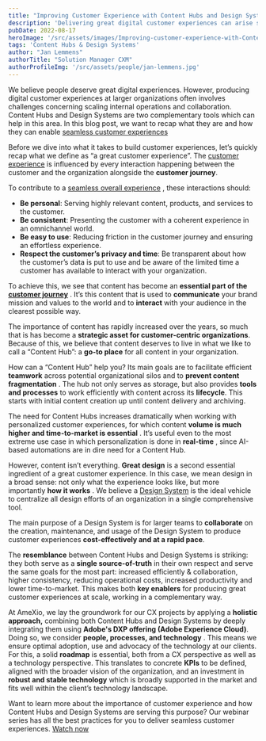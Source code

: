 ```yaml
---
title: "Improving Customer Experience with Content Hubs and Design Systems"
description: 'Delivering great digital customer experiences can arise some challenges, but Content Hubs and Design Systems can help you create a seamless and enjoyable customer journey.'
pubDate: 2022-08-17
heroImage: '/src/assets/images/Improving-customer-experience-with-Content-Hubs-and-Design-Systems.jpg'
tags: 'Content Hubs & Design Systems'
author: "Jan Lemmens"
authorTitle: "Solution Manager CXM"
authorProfileImg: '/src/assets/people/jan-lemmens.jpg'
---
```



<LayoutSection backgroundColor="dark">
    <p>We believe people deserve great digital experiences. However, producing digital customer experiences at larger organizations often involves challenges concerning scaling internal operations and collaboration. Content Hubs and Design Systems are two complementary tools which can help in this area. In this blog post, we want to recap what they are and how they can enable <a href="ui-and-ux-achieving-consistency-across-digital-touchpoints.html" rel="noopener">seamless customer experiences</a></p>
</LayoutSection>

<LayoutSection>
    <p>Before we dive into what it takes to build customer experiences, let’s quickly recap what we define as “a great customer experience”. The <a href="../../services/" rel="noopener">customer experience</a> is influenced by every interaction happening between the customer and the organization alongside the <strong>customer journey</strong>.</p>
     <ContentImage loading="lazy" class='mx-auto shadow-xl shadow-primary/20 rounded-xl overflow-hidden'
            src='/src/assets/images/cxblog.png' 
            width="548"
            height="322"
    />
    <p>To contribute to a <a href="how-to-optimize-customer-experiences-at-scale.html" rel="noopener">seamless overall experience</a> , these interactions should:</p>
    <ul>
        <li><strong>Be personal</strong>: Serving highly relevant content, products, and services to the customer.</li>
        <li><strong>Be consistent</strong>: Presenting the customer with a coherent experience in an omnichannel world.</li>
        <li><strong>Be easy to use</strong>: Reducing friction in the customer journey and ensuring an effortless experience.</li>
        <li><strong>Respect the customer’s privacy and time</strong>: Be transparent about how the customer’s data is put to use and be aware of the limited time a customer has available to interact with your organization.</li>
    </ul>
    <p>To achieve this, we see that content has become an <strong>essential part of the <a href="how-to-optimize-customer-experiences-at-scale.html" rel="noopener">customer journey</a></strong> . It’s this content that is used to <strong>communicate</strong> your brand mission and values to the world and to <strong>interact</strong> with your audience in the clearest possible way.</p>
     <ContentImage loading="lazy" class='mx-auto shadow-xl shadow-primary/20 rounded-xl overflow-hidden'
           src='/src/assets/images/cxblo2022.png' 
            width="768"
            height="341"
    />
        <p>The importance of content has rapidly increased over the years, so much that is has become a <strong>strategic asset for customer-centric organizations</strong>. Because of this, we believe that content deserves to live in what we like to call a “Content Hub”: a <strong>go-to place</strong> for all content in your organization.</p>
        <p>How can a “Content Hub” help you? Its main goals are to facilitate efficient <strong>teamwork</strong> across potential organizational silos and to <strong>prevent content fragmentation</strong> . The hub not only serves as storage, but also provides <strong>tools and processes</strong> to work efficiently with content across its <strong>lifecycle</strong>. This starts with initial content creation up until content delivery and archiving.</p>        
     <ContentImage loading="lazy" class='mx-auto shadow-xl shadow-primary/20 rounded-xl overflow-hidden'
             src='/src/assets/images/contenthubs.png' 
            width="850"
            height="325"
    />
    <p>The need for Content Hubs increases dramatically when working with personalized customer experiences, for which content <strong>volume is much higher and time-to-market is essential</strong> . It’s useful even to the most extreme use case in which personalization is done in <strong>real-time</strong> , since AI-based automations are in dire need for a Content Hub.</p>
    <p>However, content isn’t everything. <strong>Great design</strong> is a second essential ingredient of a great customer experience. In this case, we mean design in a broad sense: not only what the experience looks like, but more importantly <strong>how it works</strong> . We believe a <a href="ux-ui-and-consistency-how-to-make-a-good-design-system-work-better.html" rel="noopener">Design System</a> is the ideal vehicle to centralize all design efforts of an organization in a single comprehensive tool.</p>
     <ContentImage loading="lazy" class='mx-auto shadow-xl shadow-primary/20 rounded-xl overflow-hidden'
            src='/src/assets/images/contenthubsanddesignsystems2.png' 
            width="582"
            height="554"
    />
    <p>The main purpose of a Design System is for larger teams to <strong>collaborate</strong> on the creation, maintenance, and usage of the Design System to produce customer experiences <strong>cost-effectively and at a rapid pace</strong>.</p>
    <p>The <strong>resemblance</strong> between Content Hubs and Design Systems is striking: they both serve as a <strong>single source-of-truth</strong> in their own respect and serve the same goals for the most part: increased efficiently & collaboration, higher consistency, reducing operational costs, increased productivity and lower time-to-market. This makes both <strong>key enablers</strong> for producing great customer experiences at scale, working in a complementary way.</p>
    <p>At AmeXio, we lay the groundwork for our CX projects by applying a <strong>holistic approach,</strong> combining both Content Hubs and Design Systems by deeply integrating them using <strong>Adobe's DXP offering (Adobe Experience Cloud)</strong>. Doing so, we consider <strong>people, processes, and technology</strong> . This means we ensure optimal adoption, use and advocacy of the technology at our clients. For this, a solid <strong>roadmap</strong> is essential, both from a CX perspective as well as a technology perspective. This translates to concrete <strong>KPIs</strong> to be defined, aligned with the broader vision of the organization, and an investment in <strong>robust and stable technology</strong> which is broadly supported in the market and fits well within the client’s technology landscape.</p>    
</LayoutSection>

<LayoutSection backgroundColor="dark">
    <p>Want to learn more about the importance of customer experience and how Content Hubs and Design Systems are serving this purpose? Our webinar series has all the best practices for you to deliver seamless customer experiences. <a href="ux-ui-and-consistency-how-to-make-a-good-design-system-work-better.html" rel="noopener">Watch now</a></p>
</LayoutSection>
